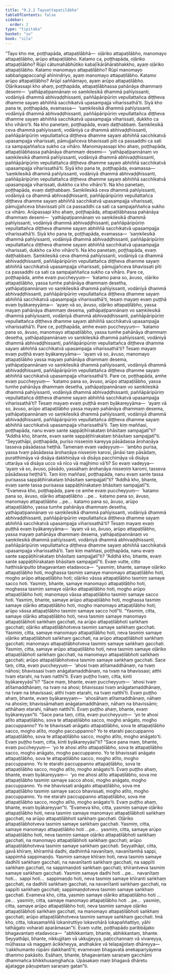 ```yaml
---
title: "9.2.2 Tayoattapaṭilābha"
tableOfContents: false
sidebar:
  order: 2
type: "tipitaka"
basket: "su"
book: "sila"
---
```



<DynamicBreadcrumb />

<Division number="428" book="sila">

<Paragraph number="745" book="sila">
“Tayo kho me, poṭṭhapāda, attapaṭilābhā—  oḷāriko attapaṭilābho, manomayo attapaṭilābho, arūpo attapaṭilābho. Katamo ca, poṭṭhapāda, oḷāriko attapaṭilābho? Rūpī cātumahābhūtiko kabaḷīkārāhārabhakkho, ayaṃ oḷāriko attapaṭilābho. Katamo manomayo attapaṭilābho? Rūpī manomayo sabbaṅgapaccaṅgī ahīnindriyo, ayaṃ manomayo attapaṭilābho. Katamo arūpo attapaṭilābho? Arūpī saññāmayo, ayaṃ arūpo attapaṭilābho.
</Paragraph>

</Division>
<Division number="429" book="sila">

<Paragraph number="746" book="sila">
Oḷārikassapi kho ahaṃ, poṭṭhapāda, attapaṭilābhassa pahānāya dhammaṃ desemi—  ‘yathāpaṭipannānaṃ vo saṃkilesikā dhammā pahīyissanti, vodāniyā dhammā abhivaḍḍhissanti, paññāpāripūriṃ vepullattañca diṭṭheva dhamme sayaṃ abhiññā sacchikatvā upasampajja viharissathā’ti. Siyā kho pana te, poṭṭhapāda, evamassa—  ‘saṃkilesikā dhammā pahīyissanti, vodāniyā dhammā abhivaḍḍhissanti, paññāpāripūriṃ vepullattañca diṭṭheva dhamme sayaṃ abhiññā sacchikatvā upasampajja viharissati, dukkho ca kho vihāro’ti. Na kho panetaṃ, poṭṭhapāda, evaṃ daṭṭhabbaṃ. Saṃkilesikā ceva dhammā pahīyissanti, vodāniyā ca dhammā abhivaḍḍhissanti, paññāpāripūriṃ vepullattañca diṭṭheva dhamme sayaṃ abhiññā sacchikatvā upasampajja viharissati, pāmujjañceva bhavissati pīti ca passaddhi ca sati ca sampajaññañca sukho ca vihāro.
</Paragraph>

</Division>
<Division number="430" book="sila">

<Paragraph number="747" book="sila">
Manomayassapi kho ahaṃ, poṭṭhapāda, attapaṭilābhassa pahānāya dhammaṃ desemi—  ‘yathāpaṭipannānaṃ vo saṃkilesikā dhammā pahīyissanti, vodāniyā dhammā abhivaḍḍhissanti, paññāpāripūriṃ vepullattañca diṭṭheva dhamme sayaṃ abhiññā sacchikatvā upasampajja viharissathā’ti. Siyā kho pana te, poṭṭhapāda, evamassa—  ‘saṃkilesikā dhammā pahīyissanti, vodāniyā dhammā abhivaḍḍhissanti, paññāpāripūriṃ vepullattañca diṭṭheva dhamme sayaṃ abhiññā sacchikatvā upasampajja viharissati, dukkho ca kho vihāro’ti. Na kho panetaṃ, poṭṭhapāda, evaṃ daṭṭhabbaṃ. Saṃkilesikā ceva dhammā pahīyissanti, vodāniyā ca dhammā abhivaḍḍhissanti, paññāpāripūriṃ vepullattañca diṭṭheva dhamme sayaṃ abhiññā sacchikatvā upasampajja viharissati, pāmujjañceva bhavissati pīti ca passaddhi ca sati ca sampajaññañca sukho ca vihāro.
</Paragraph>

</Division>
<Division number="431" book="sila">

<Paragraph number="748" book="sila">
Arūpassapi kho ahaṃ, poṭṭhapāda, attapaṭilābhassa pahānāya dhammaṃ desemi—  ‘yathāpaṭipannānaṃ vo saṃkilesikā dhammā pahīyissanti, vodāniyā dhammā abhivaḍḍhissanti, paññāpāripūriṃ vepullattañca diṭṭheva dhamme sayaṃ abhiññā sacchikatvā upasampajja viharissathā’ti. Siyā kho pana te, poṭṭhapāda, evamassa—  ‘saṃkilesikā dhammā pahīyissanti, vodāniyā dhammā abhivaḍḍhissanti, paññāpāripūriṃ vepullattañca diṭṭheva dhamme sayaṃ abhiññā sacchikatvā upasampajja viharissati, dukkho ca kho vihāro’ti. Na kho panetaṃ, poṭṭhapāda, evaṃ daṭṭhabbaṃ. Saṃkilesikā ceva dhammā pahīyissanti, vodāniyā ca dhammā abhivaḍḍhissanti, paññāpāripūriṃ vepullattañca diṭṭheva dhamme sayaṃ abhiññā sacchikatvā upasampajja viharissati, pāmujjañceva bhavissati pīti ca passaddhi ca sati ca sampajaññañca sukho ca vihāro.
</Paragraph>

</Division>
<Division number="432" book="sila">

<Paragraph number="749" book="sila">
Pare ce, poṭṭhapāda, amhe evaṃ puccheyyuṃ—  ‘katamo pana so, āvuso, oḷāriko attapaṭilābho, yassa tumhe pahānāya dhammaṃ desetha, yathāpaṭipannānaṃ vo saṃkilesikā dhammā pahīyissanti, vodāniyā dhammā abhivaḍḍhissanti, paññāpāripūriṃ vepullattañca diṭṭheva dhamme sayaṃ abhiññā sacchikatvā upasampajja viharissathā’ti, tesaṃ mayaṃ evaṃ puṭṭhā evaṃ byākareyyāma—  ‘ayaṃ vā so, āvuso, oḷāriko attapaṭilābho, yassa mayaṃ pahānāya dhammaṃ desema, yathāpaṭipannānaṃ vo saṃkilesikā dhammā pahīyissanti, vodāniyā dhammā abhivaḍḍhissanti, paññāpāripūriṃ vepullattañca diṭṭheva dhamme sayaṃ abhiññā sacchikatvā upasampajja viharissathā’ti.
</Paragraph>

</Division>
<Division number="433" book="sila">

<Paragraph number="750" book="sila">
Pare ce, poṭṭhapāda, amhe evaṃ puccheyyuṃ—  ‘katamo pana so, āvuso, manomayo attapaṭilābho, yassa tumhe pahānāya dhammaṃ desetha, yathāpaṭipannānaṃ vo saṃkilesikā dhammā pahīyissanti, vodāniyā dhammā abhivaḍḍhissanti, paññāpāripūriṃ vepullattañca diṭṭheva dhamme sayaṃ abhiññā sacchikatvā upasampajja viharissathā’ti? Tesaṃ mayaṃ evaṃ puṭṭhā evaṃ byākareyyāma—  ‘ayaṃ vā so, āvuso, manomayo attapaṭilābho yassa mayaṃ pahānāya dhammaṃ desema, yathāpaṭipannānaṃ vo saṃkilesikā dhammā pahīyissanti, vodāniyā dhammā abhivaḍḍhissanti, paññāpāripūriṃ vepullattañca diṭṭheva dhamme sayaṃ abhiññā sacchikatvā upasampajja viharissathā’ti.
</Paragraph>

</Division>
<Division number="434" book="sila">

<Paragraph number="751" book="sila">
Pare ce, poṭṭhapāda, amhe evaṃ puccheyyuṃ—  ‘katamo pana so, āvuso, arūpo attapaṭilābho, yassa tumhe pahānāya dhammaṃ desetha, yathāpaṭipannānaṃ vo saṃkilesikā dhammā pahīyissanti, vodāniyā dhammā abhivaḍḍhissanti, paññāpāripūriṃ vepullattañca diṭṭheva dhamme sayaṃ abhiññā sacchikatvā upasampajja viharissathā’ti? Tesaṃ mayaṃ evaṃ puṭṭhā evaṃ byākareyyāma—  ‘ayaṃ vā so, āvuso, arūpo attapaṭilābho yassa mayaṃ pahānāya dhammaṃ desema, yathāpaṭipannānaṃ vo saṃkilesikā dhammā pahīyissanti, vodāniyā dhammā abhivaḍḍhissanti, paññāpāripūriṃ vepullattañca diṭṭheva dhamme sayaṃ abhiññā sacchikatvā upasampajja viharissathā’ti.
</Paragraph>

<Paragraph number="752" book="sila">
Taṃ kiṃ maññasi, poṭṭhapāda, nanu evaṃ sante sappāṭihīrakataṃ bhāsitaṃ sampajjatī”ti? “Addhā kho, bhante, evaṃ sante sappāṭihīrakataṃ bhāsitaṃ sampajjatī”ti.
</Paragraph>

</Division>
<Division number="435" book="sila">

<Paragraph number="753" book="sila">
“Seyyathāpi, poṭṭhapāda, puriso nisseṇiṃ kareyya pāsādassa ārohaṇāya tasseva pāsādassa heṭṭhā. Tamenaṃ evaṃ vadeyyuṃ—  ‘ambho purisa, yassa tvaṃ pāsādassa ārohaṇāya nisseṇiṃ karosi, jānāsi taṃ pāsādaṃ, puratthimāya vā disāya dakkhiṇāya vā disāya pacchimāya vā disāya uttarāya vā disāya ucco vā nīco vā majjhimo vā’ti? So evaṃ vadeyya—  ‘ayaṃ vā so, āvuso, pāsādo, yassāhaṃ ārohaṇāya nisseṇiṃ karomi, tasseva pāsādassa heṭṭhā’ti.
</Paragraph>

<Paragraph number="754" book="sila">
Taṃ kiṃ maññasi, poṭṭhapāda, nanu evaṃ sante tassa purisassa sappāṭihīrakataṃ bhāsitaṃ sampajjatī”ti? “Addhā kho, bhante, evaṃ sante tassa purisassa sappāṭihīrakataṃ bhāsitaṃ sampajjatī”ti.
</Paragraph>

</Division>
<Division number="436" book="sila">

<Paragraph number="755" book="sila">
“Evameva kho, poṭṭhapāda, pare ce amhe evaṃ puccheyyuṃ—  ‘katamo pana so, āvuso, oḷāriko attapaṭilābho …pe…  katamo pana so, āvuso, manomayo attapaṭilābho …pe…  katamo pana so, āvuso, arūpo attapaṭilābho, yassa tumhe pahānāya dhammaṃ desetha, yathāpaṭipannānaṃ vo saṃkilesikā dhammā pahīyissanti, vodāniyā dhammā abhivaḍḍhissanti, paññāpāripūriṃ vepullattañca diṭṭheva dhamme sayaṃ abhiññā sacchikatvā upasampajja viharissathā’ti? Tesaṃ mayaṃ evaṃ puṭṭhā evaṃ byākareyyāma—  ‘ayaṃ vā so, āvuso, arūpo attapaṭilābho, yassa mayaṃ pahānāya dhammaṃ desema, yathāpaṭipannānaṃ vo saṃkilesikā dhammā pahīyissanti, vodāniyā dhammā abhivaḍḍhissanti, paññāpāripūriṃ vepullattañca diṭṭheva dhamme sayaṃ abhiññā sacchikatvā upasampajja viharissathā’ti.
</Paragraph>

<Paragraph number="756" book="sila">
Taṃ kiṃ maññasi, poṭṭhapāda, nanu evaṃ sante sappāṭihīrakataṃ bhāsitaṃ sampajjatī”ti? “Addhā kho, bhante, evaṃ sante sappāṭihīrakataṃ bhāsitaṃ sampajjatī”ti.
</Paragraph>

</Division>
<Division number="437" book="sila">

<Paragraph number="757" book="sila">
Evaṃ vutte, citto hatthisāriputto bhagavantaṃ etadavoca—  “yasmiṃ, bhante, samaye oḷāriko attapaṭilābho hoti, moghassa tasmiṃ samaye manomayo attapaṭilābho hoti, mogho arūpo attapaṭilābho hoti; oḷāriko vāssa attapaṭilābho tasmiṃ samaye sacco hoti. Yasmiṃ, bhante, samaye manomayo attapaṭilābho hoti, moghassa tasmiṃ samaye oḷāriko attapaṭilābho hoti, mogho arūpo attapaṭilābho hoti; manomayo vāssa attapaṭilābho tasmiṃ samaye sacco hoti. Yasmiṃ, bhante, samaye arūpo attapaṭilābho hoti, moghassa tasmiṃ samaye oḷāriko attapaṭilābho hoti, mogho manomayo attapaṭilābho hoti; arūpo vāssa attapaṭilābho tasmiṃ samaye sacco hotī”ti.
</Paragraph>

<Paragraph number="758" book="sila">
“Yasmiṃ, citta, samaye oḷāriko attapaṭilābho hoti, neva tasmiṃ samaye manomayo attapaṭilābhoti saṅkhaṃ gacchati, na arūpo attapaṭilābhoti saṅkhaṃ gacchati; oḷāriko attapaṭilābhotveva tasmiṃ samaye saṅkhaṃ gacchati. Yasmiṃ, citta, samaye manomayo attapaṭilābho hoti, neva tasmiṃ samaye oḷāriko attapaṭilābhoti saṅkhaṃ gacchati, na arūpo attapaṭilābhoti saṅkhaṃ gacchati; manomayo attapaṭilābhotveva tasmiṃ samaye saṅkhaṃ gacchati. Yasmiṃ, citta, samaye arūpo attapaṭilābho hoti, neva tasmiṃ samaye oḷāriko attapaṭilābhoti saṅkhaṃ gacchati, na manomayo attapaṭilābhoti saṅkhaṃ gacchati; arūpo attapaṭilābhotveva tasmiṃ samaye saṅkhaṃ gacchati.
</Paragraph>

</Division>
<Division number="438" book="sila">

<Paragraph number="759" book="sila">
Sace taṃ, citta, evaṃ puccheyyuṃ—  ‘ahosi tvaṃ atītamaddhānaṃ, na tvaṃ nāhosi; bhavissasi tvaṃ anāgatamaddhānaṃ, na tvaṃ na bhavissasi; atthi tvaṃ etarahi, na tvaṃ natthī’ti. Evaṃ puṭṭho tvaṃ, citta, kinti byākareyyāsī”ti?
</Paragraph>

<Paragraph number="760" book="sila">
“Sace maṃ, bhante, evaṃ puccheyyuṃ—  ‘ahosi tvaṃ atītamaddhānaṃ, na tvaṃ na ahosi; bhavissasi tvaṃ anāgatamaddhānaṃ, na tvaṃ na bhavissasi; atthi tvaṃ etarahi, na tvaṃ natthī’ti. Evaṃ puṭṭho ahaṃ, bhante, evaṃ byākareyyaṃ—  ‘ahosāhaṃ atītamaddhānaṃ, nāhaṃ na ahosiṃ; bhavissāmahaṃ anāgatamaddhānaṃ, nāhaṃ na bhavissāmi; atthāhaṃ etarahi, nāhaṃ natthī’ti. Evaṃ puṭṭho ahaṃ, bhante, evaṃ byākareyyan”ti.
</Paragraph>

<Paragraph number="761" book="sila">
“Sace pana taṃ, citta, evaṃ puccheyyuṃ—  ‘yo te ahosi atīto attapaṭilābho, sova te attapaṭilābho sacco, mogho anāgato, mogho paccuppanno? Yo te bhavissati anāgato attapaṭilābho, sova te attapaṭilābho sacco, mogho atīto, mogho paccuppanno? Yo te etarahi paccuppanno attapaṭilābho, sova te attapaṭilābho sacco, mogho atīto, mogho anāgato’ti. Evaṃ puṭṭho tvaṃ, citta, kinti byākareyyāsī”ti?
</Paragraph>

<Paragraph number="762" book="sila">
“Sace pana maṃ, bhante, evaṃ puccheyyuṃ—  ‘yo te ahosi atīto attapaṭilābho, sova te attapaṭilābho sacco, mogho anāgato, mogho paccuppanno. Yo te bhavissati anāgato attapaṭilābho, sova te attapaṭilābho sacco, mogho atīto, mogho paccuppanno. Yo te etarahi paccuppanno attapaṭilābho, sova te attapaṭilābho sacco, mogho atīto, mogho anāgato’ti. Evaṃ puṭṭho ahaṃ, bhante, evaṃ byākareyyaṃ—  ‘yo me ahosi atīto attapaṭilābho, sova me attapaṭilābho tasmiṃ samaye sacco ahosi, mogho anāgato, mogho paccuppanno. Yo me bhavissati anāgato attapaṭilābho, sova me attapaṭilābho tasmiṃ samaye sacco bhavissati, mogho atīto, mogho paccuppanno. Yo me etarahi paccuppanno attapaṭilābho, sova me attapaṭilābho sacco, mogho atīto, mogho anāgato’ti. Evaṃ puṭṭho ahaṃ, bhante, evaṃ byākareyyan”ti.
</Paragraph>

</Division>
<Division number="439" book="sila">

<Paragraph number="763" book="sila">
“Evameva kho, citta, yasmiṃ samaye oḷāriko attapaṭilābho hoti, neva tasmiṃ samaye manomayo attapaṭilābhoti saṅkhaṃ gacchati, na arūpo attapaṭilābhoti saṅkhaṃ gacchati. Oḷāriko attapaṭilābhotveva tasmiṃ samaye saṅkhaṃ gacchati. Yasmiṃ, citta, samaye manomayo attapaṭilābho hoti …pe…  yasmiṃ, citta, samaye arūpo attapaṭilābho hoti, neva tasmiṃ samaye oḷāriko attapaṭilābhoti saṅkhaṃ gacchati, na manomayo attapaṭilābhoti saṅkhaṃ gacchati; arūpo attapaṭilābhotveva tasmiṃ samaye saṅkhaṃ gacchati.
</Paragraph>

</Division>
<Division number="440" book="sila">

<Paragraph number="764" book="sila">
Seyyathāpi, citta, gavā khīraṃ, khīramhā dadhi, dadhimhā navanītaṃ, navanītamhā sappi, sappimhā sappimaṇḍo. Yasmiṃ samaye khīraṃ hoti, neva tasmiṃ samaye dadhīti saṅkhaṃ gacchati, na navanītanti saṅkhaṃ gacchati, na sappīti saṅkhaṃ gacchati, na sappimaṇḍoti saṅkhaṃ gacchati; khīrantveva tasmiṃ samaye saṅkhaṃ gacchati. Yasmiṃ samaye dadhi hoti …pe…  navanītaṃ hoti…  sappi hoti…  sappimaṇḍo hoti, neva tasmiṃ samaye khīranti saṅkhaṃ gacchati, na dadhīti saṅkhaṃ gacchati, na navanītanti saṅkhaṃ gacchati, na sappīti saṅkhaṃ gacchati; sappimaṇḍotveva tasmiṃ samaye saṅkhaṃ gacchati. Evameva kho, citta, yasmiṃ samaye oḷāriko attapaṭilābho hoti …pe…  yasmiṃ, citta, samaye manomayo attapaṭilābho hoti …pe…  yasmiṃ, citta, samaye arūpo attapaṭilābho hoti, neva tasmiṃ samaye oḷāriko attapaṭilābhoti saṅkhaṃ gacchati, na manomayo attapaṭilābhoti saṅkhaṃ gacchati; arūpo attapaṭilābhotveva tasmiṃ samaye saṅkhaṃ gacchati. Imā kho, citta, lokasamaññā lokaniruttiyo lokavohārā lokapaññattiyo, yāhi tathāgato voharati aparāmasan”ti.
</Paragraph>

</Division>
<Division number="441" book="sila">

<Paragraph number="765" book="sila">
Evaṃ vutte, poṭṭhapādo paribbājako bhagavantaṃ etadavoca—  “abhikkantaṃ, bhante, abhikkantaṃ, bhante. Seyyathāpi, bhante, nikkujjitaṃ vā ukkujjeyya, paṭicchannaṃ vā vivareyya, mūḷhassa vā maggaṃ ācikkheyya, andhakāre vā telapajjotaṃ dhāreyya—  ‘cakkhumanto rūpāni dakkhantī’ti; evamevaṃ bhagavatā anekapariyāyena dhammo pakāsito. Esāhaṃ, bhante, bhagavantaṃ saraṇaṃ gacchāmi dhammañca bhikkhusaṃghañca. Upāsakaṃ maṃ bhagavā dhāretu ajjatagge pāṇupetaṃ saraṇaṃ gatan”ti.
</Paragraph>
</Division>